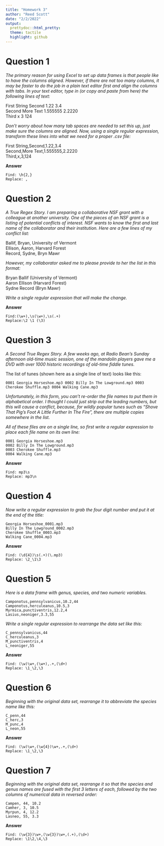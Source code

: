 ```yaml
---
title: "Homework 3"
author: "Reed Scott"
date: "2/2/2022"
output:
  prettydoc::html_pretty:
  theme: tactile
  highlight: github
---
```


# Question 1

*The primary reason for using Excel to set up data frames is that people like to have the columns aligned. However, if there are not too many columns, it may be faster to do the job in a plain text editor first and align the columns with tabs. In your text editor, type in (or copy and paste from here) the following lines of text:*

First String    Second      1.22      3.4  
Second          More Text   1.555555  2.2220  
Third           x           3         124  

*Don’t worry about how many tab spaces are needed to set this up, just make sure the columns are aligned. Now, using a single regular expression, transform these lines into what we need for a proper .csv file:*

First String,Second,1.22,3.4  
Second,More Text,1.555555,2.2220  
Third,x,3,124

**Answer**  
```
Find: \h{2,}
Replace: ,
```

# Question 2

*A True Regex Story. I am preparing a collaborative NSF grant with a colleague at another university. One of the pieces of an NSF grant is a listing of potential conflicts of interest. NSF wants to know the first and last name of the collaborator and their institution.*
*Here are a few lines of my conflict list:*

Ballif, Bryan, University of Vermont  
Ellison, Aaron, Harvard Forest  
Record, Sydne, Bryn Mawr  

*However, my collaborator asked me to please provide to her the list in this format:*

Bryan Ballif (University of Vermont)  
Aaron Ellison (Harvard Forest)  
Sydne Record (Bryn Mawr)  


*Write a single regular expression that will make the change.*

**Answer**  
```
Find:(\w+),\s(\w+),\s(.+)
Replace:\2 \1 (\3)
```

# Question 3

*A Second True Regex Story. A few weeks ago, at Radio Bean’s Sunday afternoon old-time music session, one of the mandolin players gave me a DVD with over 1000 historic recordings of old-time fiddle tunes.*

The list of tunes (shown here as a single line of text) looks like this:

```
0001 Georgia Horseshoe.mp3 0002 Billy In The Lowground.mp3 0003 Cherokee Shuffle.mp3 0004 Walking Cane.mp3
```

*Unfortunately, in this form, you can’t re-order the file names to put them in alphabetical order. I thought I could just strip out the leading numbers, but this will cause a conflict, because, for wildly popular tunes such as “Shove That Pig’s Foot A Little Further In The Fire”, there are multiple copies somewhere in the list.*

*All of these files are on a single line, so first write a regular expression to place each file name on its own line:*

```
0001 Georgia Horseshoe.mp3
0002 Billy In The Lowground.mp3
0003 Cherokee Shuffle.mp3
0004 Walking Cane.mp3
```

**Answer**  
```
Find: mp3\s
Replace: mp3\n
```

# Question 4

*Now write a regular expression to grab the four digit number and put it at the end of the title:*

```
Georgia Horseshoe_0001.mp3
Billy In The Lowground_0002.mp3
Cherokee Shuffle_0003.mp3
Walking Cane_0004.mp3
```

**Answer**  
```
Find: (\d{4})\s(.+)(\.mp3)
Replace: \2_\1\3
```

# Question 5

*Here is a data frame with genus, species, and two numeric variables.*
```
Camponotus,pennsylvanicus,10.2,44
Camponotus,herculeanus,10.5,3
Myrmica,punctiventris,12.2,4
Lasius,neoniger,3.3,55
```

*Write a single regular expression to rearrange the data set like this:*

```
C_pennsylvanicus,44
C_herculeanus,3
M_punctiventris,4
L_neoniger,55
```

**Answer**  
```
Find: (\w)\w+,(\w+),.+,(\d+)
Replace: \1_\2,\3
```

# Question 6

*Beginning with the original data set, rearrange it to abbreviate the species name like this:*

```
C_penn,44
C_herc,3
M_punc,4
L_neon,55
```

**Answer**
```
Find: (\w)\w+,(\w{4})\w+,.+,(\d+)
Replace: \1_\2,\3
```

# Question 7

*Beginning with the original data set, rearrange it so that the species and genus names are fused with the first 3 letters of each, followed by the two columns of numerical data in reversed order:*

```
Campen, 44, 10.2
Camher, 3, 10.5
Myrpun, 4, 12.2
Lasneo, 55, 3.3
```

**Answer**  
```
Find: (\w{3})\w+,(\w{3})\w+,(.+),(\d+)
Replace: \1\2,\4,\3
```
